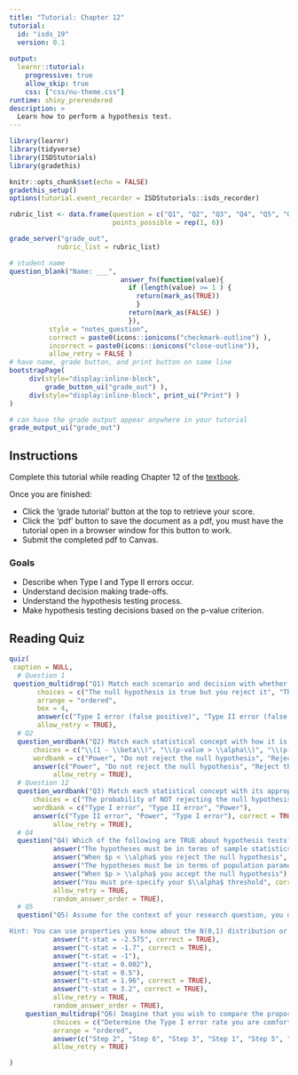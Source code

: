 ```yaml
---
title: "Tutorial: Chapter 12"
tutorial:
  id: "isds_19"
  version: 0.1
  
output:
  learnr::tutorial:
    progressive: true
    allow_skip: true
    css: ["css/nu-theme.css"]
runtime: shiny_prerendered
description: >
  Learn how to perform a hypothesis test.
---
```


```r
library(learnr)
library(tidyverse)
library(ISDStutorials)
library(gradethis)

knitr::opts_chunk$set(echo = FALSE)
gradethis_setup()
options(tutorial.event_recorder = ISDStutorials::isds_recorder)

```


```r
rubric_list <- data.frame(question = c("Q1", "Q2", "Q3", "Q4", "Q5", "Q6"),
                          points_possible = rep(1, 6))

grade_server("grade_out", 
            rubric_list = rubric_list)
```


```r
# student name
question_blank("Name: ___",
                            answer_fn(function(value){
                              if (length(value) >= 1 ) {
                                return(mark_as(TRUE))
                                }
                              return(mark_as(FALSE) )
                              }),
          style = "notes_question",
          correct = paste0(icons::ionicons("checkmark-outline") ),
          incorrect = paste0(icons::ionicons("close-outline")),
          allow_retry = FALSE )
# have name, grade button, and print button on same line
bootstrapPage(
     div(style="display:inline-block",
         grade_button_ui("grade_out") ),
     div(style="display:inline-block", print_ui("Print") )
)

# can have the grade output appear anywhere in your tutorial
grade_output_ui("grade_out")
```

## Instructions

Complete this tutorial while reading Chapter 12 of the [textbook](https://nustat.github.io/intro-stat-ds/12-hypothesis-tests.html).

Once you are finished:

-   Click the 'grade tutorial' button at the top to retrieve your score.
-   Click the 'pdf' button to save the document as a pdf, you must have the tutorial open in a browser window for this button to work.
-   Submit the completed pdf to Canvas.


### Goals

-   Describe when Type I and Type II errors occur.
-   Understand decision making trade-offs.
-   Understand the hypothesis testing process.
-   Make hypothesis testing decisions based on the p-value criterion.

## Reading Quiz

```r
quiz(
 caption = NULL,
  # Question 1
 question_multidrop("Q1) Match each scenario and decision with whether it corresponds to a Type I or II error.",
       choices = c("The null hypothesis is true but you reject it", "The defendant is guilty but not convicted", "You decide to go to the party but it is not fun", "You decide to stay home but you miss out on a fun party", "The pregnancy test comes back positive but you are not pregnant", "The defendant is innocent but convicted", "The null hypothesis is false but you do not reject it", "The pregnancy test comes back negative but you are pregnant"),
       arrange = "ordered",
       box = 4,
       answer(c("Type I error (false positive)", "Type II error (false negative)", "Type I error (false positive)", "Type II error (false negative)", "Type I error (false positive)", "Type I error (false positive)", "Type II error (false negative)", "Type II error (false negative)"), correct = TRUE),
       allow_retry = TRUE),
  # Q2
  question_wordbank("Q2) Match each statistical concept with how it is represented in mathematical symbols.",
      choices = c("\\(1 - \\beta\\)", "\\(p-value > \\alpha\\)", "\\(p-value < \\alpha\\)", "\\(\\alpha\\)", "\\(\\beta\\)"),
      wordbank = c("Power", "Do not reject the null hypothesis", "Reject the null hypothesis", "Type I error", "Type II error"),
      answer(c("Power", "Do not reject the null hypothesis", "Reject the null hypothesis", "Type I error", "Type II error"), correct = TRUE),
           allow_retry = TRUE),
  # Question 12
  question_wordbank("Q3) Match each statistical concept with its appropriate definition.",
      choices = c("The probability of NOT rejecting the null hypothesis when it is FALSE", "The probability of rejecting the null hypothesis when it is FALSE", "The probability of rejecting the null hypothesis when it is TRUE"),
      wordbank = c("Type I error", "Type II error", "Power"),
      answer(c("Type II error", "Power", "Type I error"), correct = TRUE),
           allow_retry = TRUE),
  # Q4
  question("Q4) Which of the following are TRUE about hypothesis tests? Select all that apply.",
           answer("The hypotheses must be in terms of sample statistics"),
           answer("When $p < \\alpha$ you reject the null hypothesis", correct = TRUE),
           answer("The hypotheses must be in terms of population parameters", correct = TRUE),
           answer("When $p > \\alpha$ you accept the null hypothesis"),
           answer("You must pre-specify your $\\alpha$ threshold", correct = TRUE),
           allow_retry = TRUE,
           random_answer_order = TRUE),
  # Q5
  question("Q5) Assume for the context of your research question, you decide you are comfortable with a 10% Type I error rate. Which of the following test-statistic values, if observed and calculated from your data, would lead you to reject the null hypothesis? Assume you are conducting a two-sided hypothesis test for a proportion, so you can compare your test statistic to the N(0,1) distribution.

Hint: You can use properties you know about the N(0,1) distribution or you can use the function pnorm() to actually compute the two-sided p-values in R. ",
           answer("t-stat = -2.575", correct = TRUE),
           answer("t-stat = -1.7", correct = TRUE),
           answer("t-stat = -1"),
           answer("t-stat = 0.002"),
           answer("t-stat = 0.5"),
           answer("t-stat = 1.96", correct = TRUE),
           answer("t-stat = 3.2", correct = TRUE),
           allow_retry = TRUE,
           random_answer_order = TRUE),
    question_multidrop("Q6) Imagine that you wish to compare the proportion of NU students ($\\pi_s$) vs. faculty ($\\pi_f$) that support universal healthcare.  Reorder each step in the right column to be in the appropriate order for conducting a hypothesis test to test whether there is a difference in support rates.",
           choices = c("Determine the Type I error rate you are comfortable with", "Conclude that there is a difference among students vs. faculty in support of universal healthcare if \\(p<\\alpha\\)", "Determine the sampling distribution of \\( \\frac{ (\\hat{\\pi_s}- \\hat{\\pi_f}) - (\\pi_s - \\pi_f) }{ \\sqrt{ \\frac{\\hat{\\pi_0}(1-\\hat{\\pi_0})}{n_s} +\\frac{\\hat{\\pi_0}(1-\\hat{\\pi_0})}{n_f} } } \\)",  "Specify \\(H_0:\\pi_s = \\pi_f\\) vs \\(H_A: \\pi_s \\ne`1 \\pi_f \\)", "Compute your p-value", "Compute the value of \\( \\frac{ \\hat{\\pi_s}- \\hat{\\pi_f}}{ \\sqrt{ \\frac{\\hat{\\pi_0}(1-\\hat{\\pi_0})}{n_s} +\\frac{\\hat{\\pi_0}(1-\\hat{\\pi_0})}{n_f} } } \\) observed in your data"),
           arrange = "ordered",
           answer(c("Step 2", "Step 6", "Step 3", "Step 1", "Step 5", "Step 4"), correct = TRUE),
           allow_retry = TRUE)

)

```
